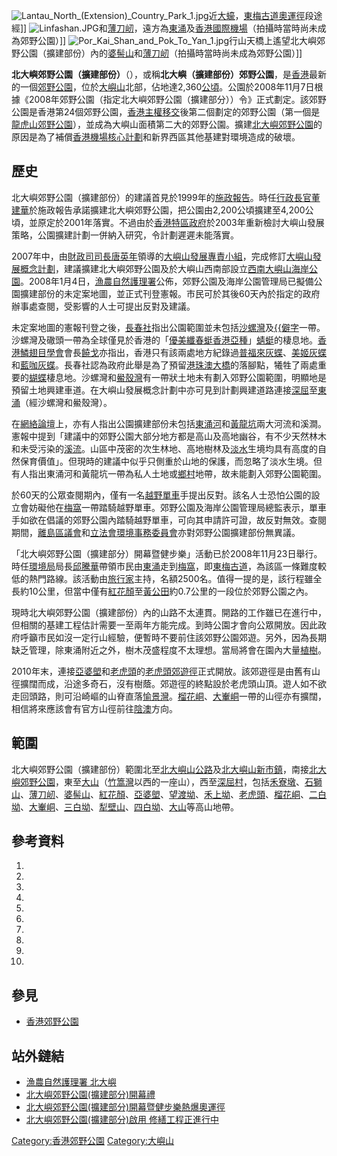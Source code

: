 [[File:Lantau_North_(Extension)_Country_Park_1.jpg|thumb]]近[[大蠔|大蠔]]，[[東梅古道|東梅古道]][[奧運徑|奧運徑]]段途經]]
[[File:Linfashan.JPG|thumb]]和[[薄刀屻|薄刀屻]]，遠方為[[東涌_(香港)|東涌]]及[[香港國際機場|香港國際機場]]（拍攝時當時尚未成為郊野公園）]]
[[File:Por_Kai_Shan_and_Pok_To_Yan_1.jpg|thumb]]行山天橋上遙望北大嶼郊野公園（擴建部份）內的[[婆髻山|婆髻山]]和[[薄刀屻|薄刀屻]]（拍攝時當時尚未成為郊野公園）]]

'''北大嶼郊野公園（擴建部份）'''（{{lang-en|'''Lantau North (Extension) Country Park'''}}），或稱'''北大嶼（擴建部份）郊野公園'''，是[[香港|香港]]最新的一個[[郊野公園|郊野公園]]，位於[[大嶼山|大嶼山]]北部，佔地達2,360[[公頃|公頃]]。公園於2008年11月7日根據《2008年郊野公園（指定北大嶼郊野公園（擴建部分））令》正式劃定。該郊野公園是香港第24個郊野公園，[[香港主權移交|香港主權移交]]後第二個劃定的郊野公園（第一個是[[龍虎山郊野公園|龍虎山郊野公園]]），並成為大嶼山面積第二大的郊野公園。擴建[[北大嶼郊野公園|北大嶼郊野公園]]的原因是為了補償[[香港機場核心計劃|香港機場核心計劃]]和新界西區其他基建對環境造成的破壞。

==歷史==
北大嶼郊野公園（擴建部份）的建議首見於1999年的[[香港施政報告|施政報告]]。時任[[香港特別行政區行政長官|行政長官]][[董建華|董建華]]於施政報告承諾擴建北大嶼郊野公園，把公園由2,200公頃擴建至4,200公頃，並原定於2001年落實。不過由於[[香港特區政府|香港特區政府]]於2003年重新檢討大嶼山發展策略，公園擴建計劃一併納入研究，令計劃遲遲未能落實。

2007年中，由[[香港特別行政區財政司司長|財政司司長]][[唐英年|唐英年]]領導的[[大嶼山發展專責小組|大嶼山發展專責小組]]，完成修訂[[大嶼山發展概念計劃|大嶼山發展概念計劃]]，建議擴建北大嶼郊野公園及於大嶼山西南部設立[[西南大嶼山海岸公園|西南大嶼山海岸公園]]。2008年1月4日，[[漁農自然護理署|漁農自然護理署]]公佈，郊野公園及海岸公園管理局已擬備公園擴建部份的未定案地圖，並正式刊登憲報。市民可於其後60天內於指定的政府辦事處查閱，受影響的人士可提出反對及建議。

未定案地圖的憲報刊登之後，[[長春社|長春社]]指出公園範圍並未包括[[沙螺灣|沙螺灣]]及[[䃟頭|{{僻字]]一帶。沙螺灣及䃟頭一帶為全球僅見於香港的「[[優美纖春蜓香港亞種|優美纖春蜓香港亞種]]」[[蜻蜓|蜻蜓]]的棲息地。[[香港鱗翅目學會|香港鱗翅目學會]]會長[[饒戈|饒戈]]亦指出，香港只有該兩處地方紀錄過[[普福來灰蝶|普福來灰蝶]]、[[美姬灰蝶|美姬灰蝶]]和[[藍咖灰蝶|藍咖灰蝶]]。長春社認為政府此舉是為了預留[[港珠澳大橋|港珠澳大橋]]的落腳點，犧牲了兩處重要的[[蝴蝶|蝴蝶]]棲息地。沙螺灣和[[鱟殼灣|鱟殼灣]]有一帶狀土地未有劃入郊野公園範圍，明顯地是預留土地興建車道。在大嶼山發展概念計劃中亦可見到計劃興建道路連接[[深屈|深屈]]至[[東涌_(香港)|東涌]]（經沙螺灣和鱟殼灣）。

在[[网络论坛|網絡論壇]]上，亦有人指出公園擴建部份未包括[[東涌河|東涌河]]和[[黃龍坑|黃龍坑]]兩大河流和溪澗。憲報中提到「建議中的郊野公園大部分地方都是高山及高地幽谷，有不少天然林木和未受污染的[[溪流|溪流]]。山區中茂密的次生林地、高地樹林及[[淡水|淡水]]生境均具有高度的自然保育價值」。但現時的建議中似乎只側重於山地的保護，而忽略了淡水生境。但有人指出東涌河和黃龍坑一帶為私人土地或[[乡村|鄉村]]地帶，故未能劃入郊野公園範圍。

於60天的公眾查閱期內，僅有一名[[越野單車|越野單車]]手提出反對。該名人士恐怕公園的設立會妨礙他在[[梅窩|梅窩]]一帶踏騎越野單車。郊野公園及海岸公園管理局總監表示，單車手如欲在倡議的郊野公園內踏騎越野單車，可向其申請許可證，故反對無效。查閱期間，[[離島區議會|離島區議會]]和[[立法會環境事務委員會|立法會環境事務委員會]]亦對郊野公園擴建部份無異議。

「北大嶼郊野公園（擴建部分）開幕暨健步樂」活動已於2008年11月23日舉行。時任[[環境局|環境局]]局長[[邱騰華|邱騰華]]帶領市民由[[東涌_(香港)|東涌]]走到[[梅窩|梅窩]]，即[[東梅古道|東梅古道]]，為該區一條難度較低的熱門路線。該活動由[[旅行家_(香港)|旅行家]]主持，名額2500名。值得一提的是，該行程雖全長約10公里，但當中僅有[[紅花顏|紅花顏]]至[[黃公田|黃公田]]約0.7公里的一段位於郊野公園之內。

現時北大嶼郊野公園（擴建部份）內的山路不太連貫。開路的工作雖已在進行中，但相關的基建工程估計需要一至兩年方能完成。到時公園才會向公眾開放。因此政府呼籲市民如沒一定行山經驗，便暫時不要前住該郊野公園郊遊。另外，因為長期缺乏管理，除東涌附近之外，樹木茂盛程度不太理想。當局將會在園內大量[[植樹|植樹]]。

2010年末，連接[[亞婆塱|亞婆塱]]和[[老虎頭|老虎頭]]的[[老虎頭郊遊徑|老虎頭郊遊徑]]正式開放。該郊遊徑是由舊有山徑擴闊而成，沿途多奇石，沒有樹蔭。郊遊徑的終點設於老虎頭山頂。遊人如不欲走回頭路，則可沿崎嶇的山脊直落[[愉景灣|愉景灣]]。[[榴花峒|榴花峒]]、[[大輋峒|大輋峒]]一帶的山徑亦有擴闊，相信將來應該會有官方山徑前往[[陰澳|陰澳]]方向。

==範圍==
北大嶼郊野公園（擴建部份）範圍北至[[北大嶼山公路|北大嶼山公路]]及[[北大嶼山新市鎮|北大嶼山新市鎮]]，南接[[北大嶼郊野公園|北大嶼郊野公園]]，東至[[大山_(香港)|大山]]（[[竹篙灣|竹篙灣]]以西的一座山），西至[[深屈村|深屈村]]，包括[[禾寮墩|禾寮墩]]、[[石獅山|石獅山]]、[[薄刀屻|薄刀屻]]、[[婆髻山|婆髻山]]、[[紅花顏|紅花顏]]、[[亞婆塱|亞婆塱]]、[[望渡坳|望渡坳]]、[[禾上坳|禾上坳]]、[[老虎頭|老虎頭]]、[[榴花峒|榴花峒]]、[[二白坳|二白坳]]、[[大輋峒|大輋峒]]、[[三白坳|三白坳]]、[[犁壁山_(大嶼山)|犁壁山]]、[[四白坳|四白坳]]、[[大山_(香港)|大山]]等高山地帶。

==參考資料==
#{{web reference|URL=http://hk.news.yahoo.com/070829/12/2emx6.html|title=北大嶼公園擴建快落實|work=明報|year=2008年|date=1月6日}}
#{{web reference|URL=http://www.afcd.gov.hk/tc_chi/publications/publications_press/pr785.html|title=北大嶼郊野公園未定案地圖供市民查閱|work=漁農自然護理署|year=2008年|date=1月6日|accessdate=2008-01-06|archive-date=2008-01-15|archive-url=https://web.archive.org/web/20080115035632/http://www.afcd.gov.hk/tc_chi/publications/publications_press/pr785.html|dead-url=no}}
#{{web reference|URL=http://www.afcd.gov.hk/tc_chi/country/cou_wha/cou_wha_tra_28.html|title=憲報公告　郊野公園條例 (第208章) (第9(1)條)|work=漁農自然護理署|year=2008年|date=1月6日|accessdate=2008-01-06|archive-date=2008-01-07|archive-url=https://web.archive.org/web/20080107090159/http://www.afcd.gov.hk/tc_chi/country/cou_wha/cou_wha_tra_28.html|dead-url=no}}
#{{web reference|URL=http://www.afcd.gov.hk/tc_chi/country/cou_wha/files/CP_LTN_Dect07.pdf|title=北大嶼郊野公園(擴建部份)未定案地圖|work=漁農自然護理署|year=2008年|date=1月6日|accessdate=2008-01-06|archive-date=2015-06-26|archive-url=https://web.archive.org/web/20150626090411/http://www.afcd.gov.hk/tc_chi/country/cou_wha/files/CP_LTN_Dect07.pdf|dead-url=no}}
#{{web reference|URL=http://www.hkwildlife.net/viewthread.php?tid=22997&extra=page%3D1|title=北大嶼郊野公園擴建部分刊憲|work=環境保護 Conservation - HKWildlife|year=2008年|date=1月6日}}
#{{web reference|URL=http://www.legco.gov.hk/yr07-08/chinese/subleg/sub_190.htm|title=《2008年郊野公園（指定北大嶼郊野公園（擴建部分））令》|work=明報新聞網|year=2008年|date=11月5日|accessdate=2008-09-23|archive-date=2012-06-01|archive-url=https://web.archive.org/web/20120601165713/http://legco.gov.hk/yr07-08/chinese/subleg/sub_190.htm|dead-url=no}}
#{{web reference|URL=http://www.mingpaonews.com/20081105/gwb1.htm|title=北大嶼公園擴建 行山徑月底開通|work=立法會|year=2008年|date=9月23日|accessdate=2008-11-05|archive-date=2008-11-08|archive-url=https://web.archive.org/web/20081108081051/http://www.mingpaonews.com/20081105/gwb1.htm|dead-url=no}}
#{{web reference|URL=http://www.hkdailynews.com.hk/news.php?id=11275|title=北大嶼郊野擴建公園周五開放|work=新報網站|year=2008年|date=9月23日}}{{Dead link|date=2018年11月 |bot=InternetArchiveBot |fix-attempted=yes }}
#{{web reference|URL=http://www.hkdailynews.com.hk/news.php?id=11275|title=北大嶼郊野公園擴建部分啟用|work=香港政府新聞網|year=2008年|date=11月24日}}{{Dead link|date=2018年11月 |bot=InternetArchiveBot |fix-attempted=yes }}
#{{web reference|URL=http://www.info.gov.hk/gia/general/200811/23/P200811210240.htm|title=北大嶼郊野公園（擴建部分）開幕（附圖）|work=香港特區政府新聞公報|year=2008年|date=11月24日|accessdate=2008-11-24|archive-date=2016-03-04|archive-url=https://web.archive.org/web/20160304205024/http://www.info.gov.hk/gia/general/200811/23/P200811210240.htm|dead-url=no}}

==參見==
*[[香港郊野公園|香港郊野公園]]

==站外鏈結==
{{commonscat|Lantau North (Extension) Country Park}}
*[http://www.afcd.gov.hk/tc_chi/country/cou_vis/cou_vis_cou/cou_vis_cou_ln/cou_vis_cou_ln.html 漁農自然護理署 北大嶼]{{Wayback|url=http://www.afcd.gov.hk/tc_chi/country/cou_vis/cou_vis_cou/cou_vis_cou_ln/cou_vis_cou_ln.html |date=20061013153744 }}
*[http://hk.youtube.com/watch?v=WiF_5F7iNX0 北大嶼郊野公園(擴建部分)開幕禮]
*[http://hk.youtube.com/watch?v=QSB0JqUzjNg 北大嶼郊野公園(擴建部分)開幕暨健步樂熱爆奧運徑]
*[http://hk.youtube.com/watch?v=YfKrM4KHqP4 北大嶼郊野公園(擴建部分)啟用 修繕工程正進行中]

{{香港郊野公園}}

[[Category:香港郊野公園|Category:香港郊野公園]]
[[Category:大嶼山|Category:大嶼山]]